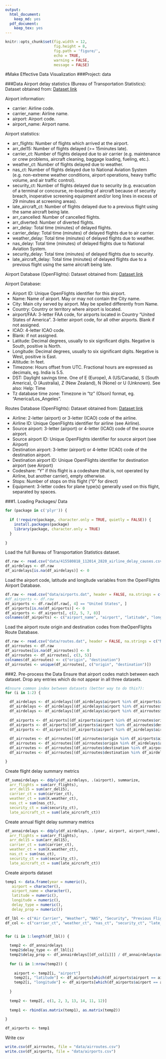 ```yaml
---
output:
  html_document:
    keep_md: yes
  pdf_document:
    keep_tex: yes
---
```

```r
knitr::opts_chunk$set(fig.width = 12, 
                      fig.height = 8, 
                      fig.path = 'figure/',
                      echo = TRUE, 
                      warning = FALSE, 
                      message = FALSE)
```
#Make Effective Data Visualization
###Project: data


###Data
Airport delay statistics (Bureau of Transportation Statistics):
Dataset obtained from: [Dataset link](http://www.transtats.bts.gov/OT_Delay/OT_DelayCause1.asp)

Airport information:

* carrier: Airline code.
* carrier_name: Airline name.
* airport: Airport code.
* airport_name: Airport name.

Airport statistics:

* arr_flights: Number of flights which arrived at the airport.
* arr_del15: Number of flights delayed (>= 15minutes late).
* carrier_ct: Number of flights delayed due to air carrier (e.g. maintenance or crew problems, aircraft cleaning, baggage loading, fueling, etc.).
* weather_ct: Number of flights delayed due to weather.
* nas_ct: Number of flights delayed due to National Aviation System (e.g. non-extreme weather conditions, airport operations, heavy traffic volume, and air traffic control).
* security_ct: Number of flights delayed due to security (e.g. evacuation of a terminal or concourse, re-boarding of aircraft because of security breach, inoperative screening equipment and/or long lines in excess of 29 minutes at screening areas).
* late_aircraft_ct: Number of flights delayed due to a previous flight using the same aircraft being late.
* arr_cancelled: Number of cancelled flights.
* arr_diverted: Number of diverted flights.
* arr_delay: Total time (minutes) of delayed flights.
* carrier_delay: Total time (minutes) of delayed flights due to air carrier.
* weather_delay: Total time (minutes) of delayed flights due to weather.
* nas_delay: Total time (minutes) of delayed flights due to National Aviation System.
* security_delay: Total time (minutes) of delayed flights due to security.
* late_aircraft_delay: Total time (minutes) of delayed flights due to a previous flight using the same aircraft being late.

Airport Database (OpenFlights):
Dataset obtained from: [Dataset link](http://openflights.org/data.html)

Airport Database:

* Airport ID: Unique OpenFlights identifier for this airport.
* Name: Name of airport. May or may not contain the City name.
* City: Main city served by airport. May be spelled differently from Name.
* Country: Country or territory where airport is located.
* airport/FAA: 3-letter FAA code, for airports located in Country "United States of America". 3-letter airport code, for all other airports. Blank if not assigned.
* ICAO: 4-letter ICAO code.
* Blank: if not assigned.
* Latitude: Decimal degrees, usually to six significant digits. Negative is South, positive is North.
* Longitude: Decimal degrees, usually to six significant digits. Negative is West, positive is East.
* Altitude: In feet.
* Timezone: Hours offset from UTC. Fractional hours are expressed as decimals, eg. India is 5.5.
* DST: Daylight savings time. One of E (Europe), A (US/Canada), S (South America), O (Australia), Z (New Zealand), N (None) or U (Unknown). See also: Help: Time
* Tz database time zone: Timezone in "tz" (Olson) format, eg. "America/Los_Angeles". 

Routes Database (OpenFlights):
Dataset obtained from: [Dataset link](http://openflights.org/data.html)

* Airline: 2-letter (airport) or 3-letter (ICAO) code of the airline.
* Airline ID: Unique OpenFlights identifier for airline (see Airline).
* Source airport: 3-letter (airport) or 4-letter (ICAO) code of the source airport.
* Source airport ID: Unique OpenFlights identifier for source airport (see Airport)
* Destination airport: 3-letter (airport) or 4-letter (ICAO) code of the destination airport.
* Destination airport ID: Unique OpenFlights identifier for destination airport (see Airport)
* Codeshare: "Y" if this flight is a codeshare (that is, not operated by Airline, but another carrier), empty otherwise.
* Stops: Number of stops on this flight ("0" for direct)
* Equipment: 3-letter codes for plane type(s) generally used on this flight, separated by spaces.


###1. Loading Packages/ Data
```r
for (package in c('plyr')) {
  
  if (!require(package, character.only = TRUE, quietly = FALSE)) {
    install.packages(package)
    library(package, character.only = TRUE)
  }
  
}
```

Load the full Bureau of Transportation Statistics dataset.
```r
df.raw <- read.csv("data/415580818_112014_2820_airline_delay_causes.csv", header = TRUE, na.strings = c("NA", ""), stringsAsFactors = FALSE)
df_airdelays <- df.raw
df_airdelays[is.na(df_airdelays)] <- 0
```

Load the airport code, latitude and longitude variables from the OpenFlights Airport Database.
```r
df.raw <- read.csv("data/airports.dat", header = FALSE, na.strings = c("NA", "NaN", "\\N", ""), stringsAsFactors = FALSE)
#df_airports <- df.raw
df_airports <- df.raw[df.raw[, 4] == "United States", ]
df_airports[is.na(df_airports)] <- 0
df_airports <- df_airports[, c(2, 5, 7, 8)]
colnames(df_airports) <- c("airport_name", "airport", "latitude", "longitude")
```

Load the airport route origin and destination codes from theOpenFlights Route Database.
```r
df.raw <- read.csv("data/routes.dat", header = FALSE, na.strings = c("NA", "NaN", "\\N", ""), stringsAsFactors = FALSE)
df_airroutes <- df.raw
df_airroutes[is.na(df_airroutes)] <- 0
df_airroutes <- df_airroutes[, c(3, 5)]
colnames(df_airroutes) <- c("origin", "destination")
df_airroutes <- unique(df_airroutes[, c("origin", "destination")])
```

###2. Pre-process the Data
Ensure that airport codes match between each dataset. Drop any entries which do not appear in all three datasets.
```r
#Ensure common index between datasets (better way to do this?):
for (i in 1:2) {

  df_airdelays <- df_airdelays[(df_airdelays$airport %in% df_airports$airport), ]
  df_airdelays <- df_airdelays[(df_airdelays$airport %in% df_airroutes$origin), ]
  df_airdelays <- df_airdelays[(df_airdelays$airport %in% df_airroutes$destination), ]
  
  df_airports <- df_airports[(df_airports$airport %in% df_airroutes$origin), ]
  df_airports <- df_airports[(df_airports$airport %in% df_airroutes$destination), ]
  df_airports <- df_airports[(df_airports$airport %in% df_airdelays$airport), ]
  
  df_airroutes <- df_airroutes[(df_airroutes$origin %in% df_airports$airport), ]
  df_airroutes <- df_airroutes[(df_airroutes$origin %in% df_airdelays$airport), ]
  df_airroutes <- df_airroutes[(df_airroutes$destination %in% df_airports$airport), ]
  df_airroutes <- df_airroutes[(df_airroutes$destination %in% df_airdelays$airport), ]

}
```

Create flight delay summary metrics
```r
df_sumairdelays <- ddply(df_airdelays, .(airport), summarize,
  arr_flights = sum(arr_flights),
  arr_del15 = sum(arr_del15),
  carrier_ct = sum(carrier_ct),
  weather_ct = sum(X.weather_ct),
  nas_ct = sum(nas_ct),
  security_ct = sum(security_ct),
  late_aircraft_ct = sum(late_aircraft_ct))
```

Create annual flight delay summary metrics
```r
df_annairdelays <- ddply(df_airdelays, .(year, airport, airport_name), summarize,
  arr_flights = sum(arr_flights),
  arr_del15 = sum(arr_del15),
  carrier_ct = sum(carrier_ct),
  weather_ct = sum(X.weather_ct),
  nas_ct = sum(nas_ct),
  security_ct = sum(security_ct),
  late_aircraft_ct = sum(late_aircraft_ct))
```

Create airports dataset
```r
temp1 <- data.frame(year = numeric(),
   airport = character(),
   airport_name = character(),
   latitude = numeric(),
   longitude = numeric(),
   delay_type = numeric(),
   delay_prop = numeric())

df_lbl <- c("Air Carrier", "Weather", "NAS", "Security", "Previous Flight")
df_col <- c("carrier_ct", "weather_ct", "nas_ct", "security_ct", "late_aircraft_ct")


for (i in 1:length(df_lbl)) {
  
  temp2 <- df_annairdelays
  temp2$delay_type <- df_lbl[i]
  temp2$delay_prop <- df_annairdelays[[df_col[i]]] / df_annairdelays$arr_flights
  
  for (i in 1:nrow(temp2)) {
    
    airport <- temp2[i, "airport"]
    temp2[i, "latitude"] <- df_airports[which(df_airports$airport == airport), 3]
    temp2[i, "longitude"] <- df_airports[which(df_airports$airport == airport), 4]
    
  }
  
  temp2 <- temp2[, c(1, 2, 3, 13, 14, 11, 12)]
  
  temp1 <- rbind(as.matrix(temp1), as.matrix(temp2))
  
}

df_airports <- temp1
```

Write csv
```r
write.csv(df_airroutes, file = "data/airroutes.csv")
write.csv(df_airports, file = "data/airports.csv")
```